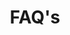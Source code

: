 ---
individual-type: "menu-page"
position: 3
id: 1
title: "FAQ's"
slug: "/faq"
image: "img/faq_hero_img.jpg"
status: ""
content: {"faqs" : [
    {"question" : "Gibt es einen Dresscode?",                                "answer" : "Jein. Wir heiraten, komm also gerne mit Hemd oder Bluse/Kleid. Die Feier ist eine Outdoor-Grill-Veranstaltung im Sommer, dementsprechend kannst du aber gerne auf Anzug und lange Hose verzichten. Je nachdem was das Wetter her gibt."},
    {"question" : "Habt ihr Geschenkwünsche?",                               "answer" : "Um es uns und euch einfach zu machen und da wir vor kurzem zusammengezogen sind, freuen wir uns am meisten über Geldgeschenke. Um das ganze zu personalisieren, fänden wir es schön, wenn du ein Bild von einer schönen gemeinsamen Erinnerung mitbringst! Diese werden wir dann am Abend zusammentragen und aufhängen. Eure Kreativität möchten wir aber natürlich nicht einschränken, falls ihr schon ein Geschenk im Kopf habt! Die Geschenke dürfen dann gerne um 16 Uhr an der Opfinger Hütte abgegeben werden."},
    {"question" : "Wo muss ich wann sein?",                                  "answer" : "Keine Sorge, auch mit wenig Orientierungssinn, wirst du uns finden -> <a target='_blank' href='https://die-wopolds.de/location/'>Location</a>"},
    {"question" : "Was gibt es zu Essen/Trinken? Was kann ich mitbringen?",  "answer" : "Es wird gegrillt (vegetarisch). Für Grillgut und eine Auswahl an Getränken (alkoholisch sowie nicht-alkoholisch) ist gesorgt. Wir freuen uns, wenn du dir vorstellen könntest entweder einen Salat oder eine Nachspeise mit zu bringen. Trage dich hierfür gerne in unsere <a target='_blank' href='https://werbringtwas.com/poll/a0a2611'>Liste</a> ein."},
    {"question" : "Sind kreative Beiträge erwünscht?",                       "answer" : "Wir erwarten nicht unbedingt Beiträge zur Abendgestaltung. Hast du jedoch eine gute Idee die du umsetzen möchtest, richte dich gerne an Anja (E-Mail und Telefonnummer in den <a target='_blank' href='https://die-wopolds.de/contact/'>Kontakten</a>). Sie ist für die Planung des Programms zuständig."},
    {"question" : "Wo kann ich übernachten?",                                "answer" : "Du kannst kostenfrei auf dem Gelände zelten. Zelt, Isomate und Schlafsack müssen jedoch selbst mitgebracht werden. Falls das nichts für dich ist, gibt es auch einige Hotels in der Nähe. Z.B: <a target='_blank' href='https://www.hotel-bb.com/de/hotel/freiburg-sued?utm_source=gmb&utm_medium=referral&utm_content=freiburg&utm_campaign=yext'>B&B Freiburg Süd</a> / <a target='_blank' href='https://www.hotel-blume-freiburg.de/'>Gasthaus Blume</a> / <a target='_blank' href='https://www.booking.com/hotel/de/ibis-budget-freiburg-sud.de.html'>Ibis Budged Freiburg Süd</a>"},
    {"question" : "Kann man im See baden?",                                  "answer" : "Ja! Bring gerne Badeklamotten mit. Wetterabhängig ist es auf jeden Fall möglich die ein oder andere Bahn im See zu schwimmen."},
    {"question" : "Wie läuft der Termin am Standesamt ab?",                  "answer" : "Wir werden alle gemeinsam mit einem Glas Sekt anstossen. Anschließend geht das Brautpaar mit Eltern und Trauzeugen in das Standesamt. Aus Platz gründen sind hier leider nur wenige Personen erlaubt. Nach dem ca. 15-minütigen offiziellen Termin empfangen die restlichen Gäste das Brautpaar mit Seifenblasen 🤩"},
    {"question" : "Wird auf der Feier getanzt?",                             "answer" : "Wir hoffen doch! Es wird für eine Musikanlage gesorgt sein und wir werden abends gute Musik auflegen!"},
    {"question" : "Gibt es schon eine gemeinsame Aktion am Donnerstag?",     "answer" : "Nein, die Feierlichkeiten beschränken sich auf Freitag bis Samstag. Samstag müssen wir die Hütte bereits gegen 11 Uhr verlassen haben."}
]}
---